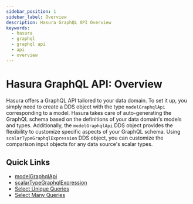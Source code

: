 ```yaml
---
sidebar_position: 1
sidebar_label: Overview
description: Hasura GraphQL API Overview
keywords:
  - hasura
  - graphql
  - graphql api
  - api
  - overview
---
```


# Hasura GraphQL API: Overview

Hasura offers a GraphQL API tailored to your data domain. To set it up, you simply need to create
a DDS object with the type `modelGraphqlApi` corresponding to a model. Hasura takes care of auto-generating
the GraphQL schema based on the definitions of your data domain's models and types. Additionally,
the `modelGraphqlApi` DDS object provides the flexibility to customize specific aspects of your GraphQL schema.
Using `scalarTypeGraphqlExpression` DDS object, you can customize the comparison input objects for any data source's
scalar types.

## Quick Links

- [modelGraphqlApi](/data-domain-modeling/dds-metadata.mdx#model-graphql-api)
- [scalarTypeGraphqlExpression](/data-domain-modeling/dds-metadata.mdx#scalar-type-graphql-expression)
- [Select Unique Queries](/graphql-api/queries.mdx#select-unique)
- [Select Many Queries](/graphql-api/queries.mdx#select-many)
